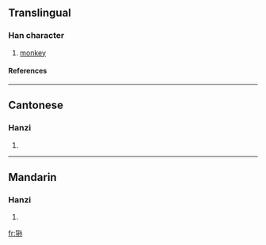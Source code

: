 {{see|猻}}

==Translingual==
===Han character===
{{Han char|rn=94|rad=犬|as=06|sn=9|four=|canj=大竹弓木火 (KHNDF), X大竹弓木 (XKHND)}}
# [[monkey]]
====References====
{{Han ref|kx=0711.101|hdz=21347.030|uh=72F2|ud=29426}}

----
==Cantonese==
===Hanzi===
{{yue-hanzi|jyut=|y=syun1}}
# {{defn|Cantonese}}

----
==Mandarin==
===Hanzi===
{{cmn-hanzi|tra=猻|pin=[[sūn]] ([[sun1]])|wg=sun<sup>1</sup>}}
# {{defn|Mandarin}}

[[fr:狲]]